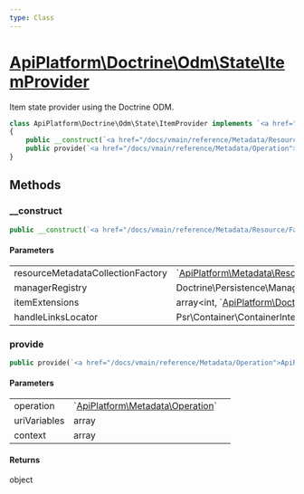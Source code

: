 ```yaml
---
type: Class
---
```


# [ApiPlatform\Doctrine\Odm\State\ItemProvider](/docs/vmain/reference/Doctrine/Odm/State/ItemProvider)

Item state provider using the Doctrine ODM.


```php
class ApiPlatform\Doctrine\Odm\State\ItemProvider implements `<a href="/docs/vmain/reference/State/ProviderInterface">ApiPlatform\State\ProviderInterface</a>`
{
    public __construct(`<a href="/docs/vmain/reference/Metadata/Resource/Factory/ResourceMetadataCollectionFactoryInterface">ApiPlatform\Metadata\Resource\Factory\ResourceMetadataCollectionFactoryInterface</a>` $resourceMetadataCollectionFactory, Doctrine\Persistence\ManagerRegistry $managerRegistry, array<int, `<a href="/docs/vmain/reference/Doctrine/Odm/Extension/AggregationItemExtensionInterface">ApiPlatform\Doctrine\Odm\Extension\AggregationItemExtensionInterface</a>`> $itemExtensions, null|Psr\Container\ContainerInterface $handleLinksLocator)
    public provide(`<a href="/docs/vmain/reference/Metadata/Operation">ApiPlatform\Metadata\Operation</a>` $operation, array $uriVariables, array $context): object
}
```
## Methods

### __construct



```php
public __construct(`<a href="/docs/vmain/reference/Metadata/Resource/Factory/ResourceMetadataCollectionFactoryInterface">ApiPlatform\Metadata\Resource\Factory\ResourceMetadataCollectionFactoryInterface</a>` $resourceMetadataCollectionFactory, Doctrine\Persistence\ManagerRegistry $managerRegistry, array<int, `<a href="/docs/vmain/reference/Doctrine/Odm/Extension/AggregationItemExtensionInterface">ApiPlatform\Doctrine\Odm\Extension\AggregationItemExtensionInterface</a>`> $itemExtensions, null|Psr\Container\ContainerInterface $handleLinksLocator)
```

#### Parameters

<table><tbody>
<tr><td>resourceMetadataCollectionFactory</td><td>`<a href="/docs/vmain/reference/Metadata/Resource/Factory/ResourceMetadataCollectionFactoryInterface">ApiPlatform\Metadata\Resource\Factory\ResourceMetadataCollectionFactoryInterface</a>`</td><td></td></tr><tr><td>managerRegistry</td><td>Doctrine\Persistence\ManagerRegistry</td><td></td></tr><tr><td>itemExtensions</td><td>array&lt;int, `<a href="/docs/vmain/reference/Doctrine/Odm/Extension/AggregationItemExtensionInterface">ApiPlatform\Doctrine\Odm\Extension\AggregationItemExtensionInterface</a>`&gt;</td><td></td></tr><tr><td>handleLinksLocator</td><td>Psr\Container\ContainerInterface</td><td></td></tr>
</tbody>
</table>

### provide



```php
public provide(`<a href="/docs/vmain/reference/Metadata/Operation">ApiPlatform\Metadata\Operation</a>` $operation, array $uriVariables, array $context): object
```

#### Parameters

<table><tbody>
<tr><td>operation</td><td>`<a href="/docs/vmain/reference/Metadata/Operation">ApiPlatform\Metadata\Operation</a>`</td><td></td></tr><tr><td>uriVariables</td><td>array</td><td></td></tr><tr><td>context</td><td>array</td><td></td></tr>
</tbody>
</table>

#### Returns

object
